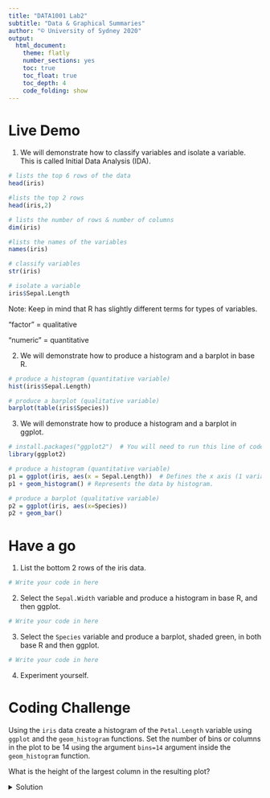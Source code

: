 ```yaml
---
title: "DATA1001 Lab2"
subtitle: "Data & Graphical Summaries"
author: "© University of Sydney 2020"
output:
  html_document:
    theme: flatly
    number_sections: yes
    toc: true
    toc_float: true
    toc_depth: 4
    code_folding: show
---
```


# Live Demo

1. We will demonstrate how to classify variables and isolate a variable. This is called Initial Data Analysis (IDA).

```r
# lists the top 6 rows of the data
head(iris)

#lists the top 2 rows
head(iris,2)

# lists the number of rows & number of columns
dim(iris)

#lists the names of the variables
names(iris)

# classify variables
str(iris)

# isolate a variable
iris$Sepal.Length
```


Note: Keep in mind that R has slightly different terms for types of variables.

“factor” = qualitative

“numeric” = quantitative


2. We will demonstrate how to produce a histogram and a barplot in base R.

```r
# produce a histogram (quantitative variable)
hist(iris$Sepal.Length)

# produce a barplot (qualitative variable)
barplot(table(iris$Species))
```

3. We will demonstrate how to produce a histogram and a barplot in ggplot.

```r
# install.packages("ggplot2")  # You will need to run this line of code if you haven't installed ggplot2 before
library(ggplot2)

# produce a histogram (quantitative variable)
p1 = ggplot(iris, aes(x = Sepal.Length))  # Defines the x axis (1 variable).
p1 + geom_histogram() # Represents the data by histogram. 

# produce a barplot (qualitative variable)
p2 = ggplot(iris, aes(x=Species))
p2 + geom_bar()
```


# Have a go

1. List the bottom 2 rows of the iris data.

```r
# Write your code in here
```

2. Select the `Sepal.Width` variable and produce a histogram in base R, and then ggplot.

```r
# Write your code in here
```

3. Select the `Species` variable and produce a barplot, shaded green, in both base R and then ggplot.

```r
# Write your code in here
```


4. Experiment yourself.

# Coding Challenge

Using the `iris` data create a histogram of the `Petal.Length` variable using `ggplot` and the `geom_histogram` functions. Set the number of bins or columns in the plot to be 14 using the argument `bins=14` argument inside the `geom_histogram` function.

What is the height of the largest column in the resulting plot?


<details><summary>Solution</summary>
```r
library(ggplot2)
ggplot(iris, aes(x=Petal.Length)) + geom_histogram(bins = 14)
```

Answer = 35
</details>
